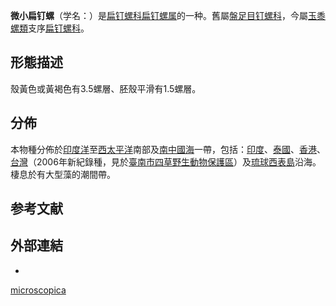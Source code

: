 {{Speciesbox
| status = LC
| status_system = IUCN3.1
| status_ref = {{r|IUCN 2012}}
| taxon = Clenchiella microscopica
| authority = (G. Nevill, 1877)
| synonyms_ref = {{r|IUCN 2012}}
| synonyms =  	
* ''Clenchiella papuensis'' <small>van Benthem Jutting, 1963</small>
}}

'''微小扁钉螺'''（学名：''{{lang|la|Clenchiella microscopica}}''）是[[扁钉螺科|扁钉螺科]][[扁钉螺属|扁钉螺属]]的一种。舊屬[[盤足目|盤足目]][[钉螺科|钉螺科]]{{r|shelldoc_020090219002_06}}，今屬[[玉黍螺類|玉黍螺類]]支序[[扁钉螺科|扁钉螺科]]{{r|IUCN 2012}}。

==形態描述==
殼黃色或黃褐色有3.5螺層、胚殼平滑有1.5螺層{{r|shelldoc_020090219002_06}}。

==分佈==
本物種分佈於[[印度洋|印度洋]]至[[西太平洋|西太平洋]]{{r|IUCN 2012|shell_3491|shelldoc_020090219002_06}}南部{{r|IUCN 2012}}及[[南中國海|南中國海]]{{r|IUCN 2012}}一帶，包括：[[印度|印度]]{{r|shell_3491}}、[[泰國|泰國]]{{r|shell_3491}}、[[香港|香港]]{{r|shell_3491}}、[[台灣|台灣]]（2006年新紀錄種，見於[[臺南市|臺南市]][[四草野生動物保護區|四草野生動物保護區]]）{{r|shell_3491 |shelldoc_020090219002_06}}及[[琉球|琉球]][[西表島|西表島]]{{r|shell_3491}}沿海。
棲息於有大型藻的潮間帶{{r|shell_3491}}。

==参考文献==
{{reflist|refs=
<ref name="IUCN 2012">Simonis, J. & Richter, K. (2012). [http://www.iucnredlist.org/details/184929/0 "''Clenchiella microscopica''"]. In: IUCN 2012. IUCN Red List of Threatened Species. Version 2012.2. <www.iucnredlist.org>. Downloaded on 30 December 2012.</ref>
<ref name="shell_3491">{{cite web
 |url=http://shell.sinica.edu.tw/chinese/shellbase_detail.php?science_no=3491
 |title=国际贝库：微小扁钉螺|publisher=台湾贝类资料库
 |access-date=2019-05-03 |language=zh-hant }}</ref>
<ref name="shelldoc_020090219002_06">{{shelldoc_020090219002_06}}</ref>
}}

==外部連結==
{{commonscat|Clenchiella microscopica}}
*{{Wikispecies-inline|Clenchiella microscopica}}
{{Taxonbar}}
[[Category:扁钉螺属|microscopica]]